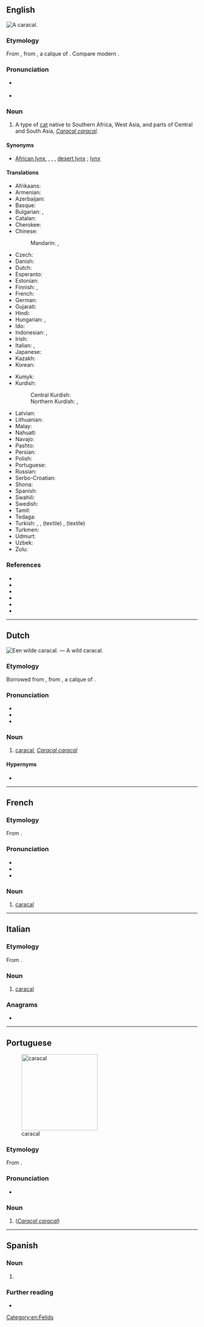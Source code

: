 {{also|Caracal}}
==English==
[[File:Caracal Caracal-001.jpg|thumb|A '''caracal'''.]]
{{wikipedia}}

===Etymology===
From {{bor|en|fr|caracal}}, from {{der|en|ota|قره‌قولاق|lit=black ear|tr=kara-kulak}}, a calque of {{der|en|fa|سیاه‌گوش|tr=siyâh-guš}}. Compare modern {{cog|tr|karakulak}}.

===Pronunciation===
* {{a|RP}} {{IPA|en|/ˈkaɹəkal/}}
* {{a|GA}} {{IPA|en|/ˈkæɹəkæl/}}

===Noun===
{{en-noun}}

# A type of [[cat]] native to Southern Africa, West Asia, and parts of Central and South Asia, ''[[Caracal caracal]]''.

====Synonyms====
* [[African lynx]], {{vern|Asian lynx}}, {{vern|Persian lynx}}, {{vern|Indian lynx}}, [[desert lynx]] {{qualifier|varying with location}}; [[lynx]] {{qualifier|improper}}

====Translations====
{{trans-top|''Caracal caracal''}}
* Afrikaans: {{t+|af|rooikat}}
* Armenian: {{t|hy|կարակալ}}
* Azerbaijani: {{t|az|qaraqulaq}}
* Basque: {{t|eu|karakal}}
* Bulgarian: {{t|bg|каракал}}, {{t|bg|степен рис}}
* Catalan: {{t|ca|caracal|m}}
* Cherokee: {{t|chr|ᎢᎾᎨ ᎬᎮ}}
* Chinese:
*: Mandarin: {{t+|cmn|獰貓}}, {{t+|cmn|狞猫|tr=níngmāo}}
* Czech: {{t+|cs|karakal}}
* Danish: {{t|da|karakal|c}}
* Dutch: {{t+|nl|caracal|m}}
* Esperanto: {{t|eo|karakalo}}
* Estonian: {{t|et|karakal}}
* Finnish: {{t+|fi|aavikkoilves}}, {{t+|fi|karakali}}
* French: {{t+|fr|caracal}}
* German: {{t+|de|Karakal|m}}
* Gujarati: {{t|gu|હેણોતરો}}
* Hindi: {{t|hi|स्याहगोश}}
* Hungarian: {{t|hu|karakál}}, {{t|hu|sivatagi hiúz}}
* Ido: {{t+|io|karakalo}}
* Indonesian: {{t|id|karakal}}, {{t|id|caracal}}
* Irish: {{t|ga|lincse chluasdubh|f}}
* Italian: {{t+|it|caracal|m}}, {{t|it|lince persiana|f}}
* Japanese: {{t+|ja|カラカル|tr=karakaru}}
* Kazakh: {{t|kk|қарақал}}
* Korean: {{t|ko|카라칼}}
{{trans-mid}}
* Kumyk: {{t|kum|къаракъулакъ}}
* Kurdish:
*: Central Kurdish: {{t|ckb|گوێڕەش}}
*: Northern Kurdish: {{t|kmr|گۆرەویلک}}, {{t|kmr|گوھرەشک}}
* Latvian: {{t|lv|karakals}}
* Lithuanian: {{t|lt|karakalas}}
* Malay: {{t|ms|karakal}}
* Nahuatl: {{t|nah|caracalmiztli}}
* Navajo: {{t|nv|náshdóí bijaałizhiní}}
* Pashto: {{t|ps|تورغوږی}}
* Persian: {{t+|fa|سیاه‌گوش|tr=siyâh-guš}}
* Polish: {{t+|pl|karakal}}
* Portuguese: {{t|pt|caracal}}
* Russian: {{t+|ru|карака́л|m}}
* Serbo-Croatian: {{t+|sh|karakal}}
* Shona: {{t|sn|twana}}
* Spanish: {{t|es|caracal|m}}
* Swahili: {{t|sw|simba mangu|c9/10}}
* Swedish: {{t|sv|ökenlo}}
* Tamil: {{t-needed|ta}}
* Tedaga: {{t|tuq|ngam ouidenanga}}
* Turkish: {{t+|tr|vaşak}}, {{t+|tr|karakulak}}, (textile) {{t|tr|karakulak kürkü}}, (textile) {{t|tr|karakulak kürkünden kumaş}}
* Turkmen: {{t|tk|garagulak}}
* Udmurt: {{t|udm|каракал}}
* Uzbek: {{t+|uz|qoraquloq}}
* Zulu: {{t|zu|indabushe|c9/10}}
{{trans-bottom}}

===References===
* {{pedia}}
* {{specieslite|i=1|Caracal}}
* {{comcatlite|i=1|Caracal}}
* {{R:Mammals|14000014|Caracal caracal|i=1}}
* {{R:OneLook}}
* {{R:Century 1911}}

[[Category:en:Felids]]

----

==Dutch==
[[File:Caracal on the road, early morning in Kgalagadi (36173878220).jpg|thumb|Een wilde ''caracal''. — A wild ''caracal''.]]
{{wp|lang=nl|caracal (dier)}}

===Etymology===
Borrowed from {{bor|nl|fr|caracal}}, from {{der|nl|ota|قره‌قولاق|tr=kara kulak}}, a calque of {{der|nl|fa|سیاه‌گوش|tr=siyah guš}}.

===Pronunciation===
* {{IPA|nl|/ˈkaː.raːˌkɑl/}}
* {{audio|nl|Nl-caracal.ogg|audio}}
* {{hyphenation|nl|ca|ra|cal}}

===Noun===
{{nl-noun|m|-s|caracalletje}}

# [[#English|caracal]], ''[[Caracal caracal]]''
#: {{syn|nl|woestijnlynx}}

====Hypernyms====
* {{l|nl|katachtige}}

----

==French==

===Etymology===
From {{bor|fr|tr|karakulak}}.

===Pronunciation===
* {{fr-IPA}}
* {{audio|fr|LL-Q150 (fra)-DSwissK-caracal.wav|Audio (Switzerland)}}
* {{hyphenation|fr|ca|ra|cal}}

===Noun===
{{fr-noun|m|s}}

# [[#English|caracal]]
#: {{syn|fr|lynx du désert|lynx de Perse}}

----

==Italian==

===Etymology===
From {{bor|it|tr|karakulak}}.

===Noun===
{{it-noun|m|#}}

# [[#English|caracal]]
#: {{syn|it|lince persiana}}

===Anagrams===
* {{anagrams|it|a=aaacclr|acclara|calcara}}

{{C|it|Felids}}

----

==Portuguese==
[[Image:Caracal_kitten.jpg|thumb|x200px|caracal]]

===Etymology===
From {{bor|pt|tr|karakulak}}.

===Pronunciation===
{{pt-IPA}}
* {{hyphenation|pt|ca|ra|cal}}

===Noun===
{{pt-noun|m}}

# {{l|en|caracal}} (''[[Caracal caracal]]'')
#: {{syn|pt|lince-do-deserto}}

{{C|pt|Cats}}
----
==Spanish==

===Noun===
{{es-noun|m}}

# {{l|en|caracal}}

===Further reading===
* {{R:es:DRAE}}